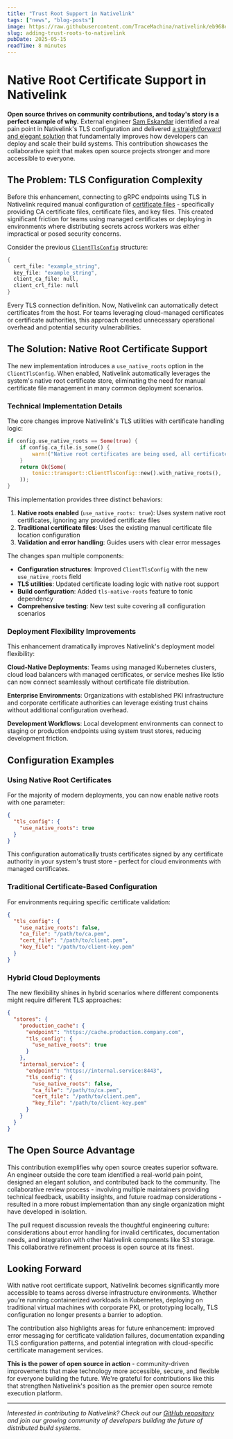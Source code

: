 ```yaml
---
title: "Trust Root Support in Nativelink"
tags: ["news", "blog-posts"]
image: https://raw.githubusercontent.com/TraceMachina/nativelink/eb968ed4ea2147bcf2e0e751215087e1d9a974cd/neuralink-dev-sam-photo.webp
slug: adding-trust-roots-to-nativelink
pubDate: 2025-05-15
readTime: 8 minutes
---
```


# Native Root Certificate Support in Nativelink

**Open source thrives on community contributions, and today's story is a perfect example of why.** External engineer [Sam Eskandar](https://github.com/s6eskand) identified a real pain point in Nativelink's TLS configuration and delivered [a straightforward and elegant solution](https://github.com/TraceMachina/nativelink/pull/1782) that fundamentally improves how developers can deploy and scale their build systems. This contribution showcases the collaborative spirit that makes open source projects stronger and more accessible to everyone.

## The Problem: TLS Configuration Complexity

Before this enhancement, connecting to gRPC endpoints using TLS in Nativelink required manual configuration of [certificate files](https://en.wikipedia.org/wiki/Certificate_authority) - specifically providing CA certificate files, certificate files, and key files. This created significant friction for teams using managed certificates or deploying in environments where distributing secrets across workers was either impractical or posed security concerns.

Consider the previous [`ClientTlsConfig`](https://nativelink.com/docs/reference/nativelink-config/#clienttlsconfig) structure:

```rust
{
  cert_file: "example_string",
  key_file: "example_string",
  client_ca_file: null,
  client_crl_file: null
}
```

Every TLS connection definition. Now, Nativelink can automatically detect certificates from the host. For teams leveraging cloud-managed certificates or certificate authorities, this approach created unnecessary operational overhead and potential security vulnerabilities.

## The Solution: Native Root Certificate Support

The new implementation introduces a `use_native_roots` option in the `ClientTlsConfig`. When enabled, Nativelink automatically leverages the system's native root certificate store, eliminating the need for manual certificate file management in many common deployment scenarios.

### Technical Implementation Details

The core changes improve Nativelink's TLS utilities with certificate handling logic:

```rust
if config.use_native_roots == Some(true) {
    if config.ca_file.is_some() {
        warn!("Native root certificates are being used, all certificate files will be ignored");
    }
    return Ok(Some(
        tonic::transport::ClientTlsConfig::new().with_native_roots(),
    ));
}
```

This implementation provides three distinct behaviors:

1. **Native roots enabled** (`use_native_roots: true`): Uses system native root certificates, ignoring any provided certificate files
2. **Traditional certificate files**: Uses the existing manual certificate file location configuration
3. **Validation and error handling**: Guides users with clear error messages

The changes span multiple components:

- **Configuration structures**: Improved `ClientTlsConfig` with the new `use_native_roots` field
- **TLS utilities**: Updated certificate loading logic with native root support
- **Build configuration**: Added `tls-native-roots` feature to tonic dependency
- **Comprehensive testing**: New test suite covering all configuration scenarios

### Deployment Flexibility Improvements

This enhancement dramatically improves Nativelink's deployment model flexibility:

**Cloud-Native Deployments**: Teams using managed Kubernetes clusters, cloud load balancers with managed certificates, or service meshes like Istio can now connect seamlessly without certificate file distribution.

**Enterprise Environments**: Organizations with established PKI infrastructure and corporate certificate authorities can leverage existing trust chains without additional configuration overhead.

**Development Workflows**: Local development environments can connect to staging or production endpoints using system trust stores, reducing development friction.

## Configuration Examples

### Using Native Root Certificates

For the majority of modern deployments, you can now enable native roots with one parameter:

```json
{
  "tls_config": {
    "use_native_roots": true
  }
}
```

This configuration automatically trusts certificates signed by any certificate authority in your system's trust store - perfect for cloud environments with managed certificates.

### Traditional Certificate-Based Configuration

For environments requiring specific certificate validation:

```json
{
  "tls_config": {
    "use_native_roots": false,
    "ca_file": "/path/to/ca.pem",
    "cert_file": "/path/to/client.pem",
    "key_file": "/path/to/client-key.pem"
  }
}
```

### Hybrid Cloud Deployments

The new flexibility shines in hybrid scenarios where different components might require different TLS approaches:

```json
{
  "stores": {
    "production_cache": {
      "endpoint": "https://cache.production.company.com",
      "tls_config": {
        "use_native_roots": true
      }
    },
    "internal_service": {
      "endpoint": "https://internal.service:8443",
      "tls_config": {
        "use_native_roots": false,
        "ca_file": "/path/to/ca.pem",
        "cert_file": "/path/to/client.pem",
        "key_file": "/path/to/client-key.pem"
      }
    }
  }
}
```

## The Open Source Advantage

This contribution exemplifies why open source creates superior software. An engineer outside the core team identified a real-world pain point, designed an elegant solution, and contributed back to the community. The collaborative review process - involving multiple maintainers providing technical feedback, usability insights, and future roadmap considerations - resulted in a more robust implementation than any single organization might have developed in isolation.

The pull request discussion reveals the thoughtful engineering culture: considerations about error handling for invalid certificates, documentation needs, and integration with other Nativelink components like S3 storage. This collaborative refinement process is open source at its finest.

## Looking Forward

With native root certificate support, Nativelink becomes significantly more accessible to teams across diverse infrastructure environments. Whether you're running containerized workloads in Kubernetes, deploying on traditional virtual machines with corporate PKI, or prototyping locally, TLS configuration no longer presents a barrier to adoption.

The contribution also highlights areas for future enhancement: improved error messaging for certificate validation failures, documentation expanding TLS configuration patterns, and potential integration with cloud-specific certificate management services.

**This is the power of open source in action** - community-driven improvements that make technology more accessible, secure, and flexible for everyone building the future. We're grateful for contributions like this that strengthen Nativelink's position as the premier open source remote execution platform.

---

*Interested in contributing to Nativelink? Check out our [GitHub repository](https://github.com/TraceMachina/nativelink) and join our growing community of developers building the future of distributed build systems.*
